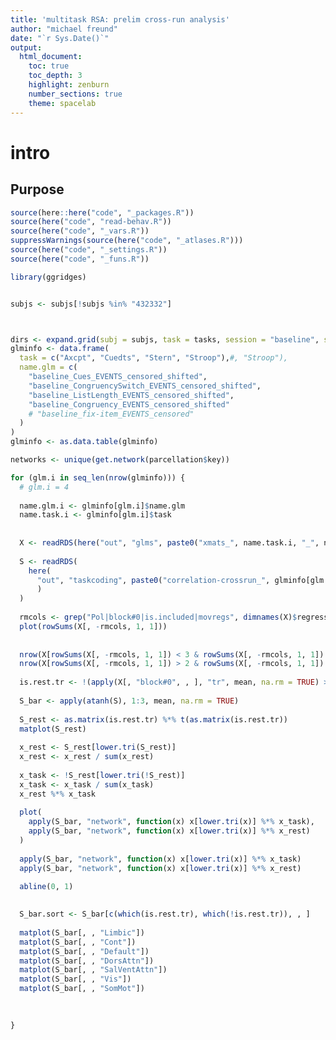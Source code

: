 ---
title: 'multitask RSA: prelim cross-run analysis'
author: "michael freund"
date: "`r Sys.Date()`"
output:
  html_document:
    toc: true
    toc_depth: 3
    highlight: zenburn
    number_sections: true
    theme: spacelab
---


# intro

## Purpose


```{r setup, include = FALSE}

source(here::here("code", "_packages.R"))
source(here("code", "read-behav.R"))
source(here("code", "_vars.R"))
suppressWarnings(source(here("code", "_atlases.R")))
source(here("code", "_settings.R"))
source(here("code", "_funs.R"))

library(ggridges)


subjs <- subjs[!subjs %in% "432332"]



dirs <- expand.grid(subj = subjs, task = tasks, session = "baseline", stringsAsFactors = FALSE)
glminfo <- data.frame(
  task = c("Axcpt", "Cuedts", "Stern", "Stroop"),#, "Stroop"),
  name.glm = c(
    "baseline_Cues_EVENTS_censored_shifted", 
    "baseline_CongruencySwitch_EVENTS_censored_shifted",
    "baseline_ListLength_EVENTS_censored_shifted",
    "baseline_Congruency_EVENTS_censored_shifted"
    # "baseline_fix-item_EVENTS_censored"
  )
)
glminfo <- as.data.table(glminfo)

networks <- unique(get.network(parcellation$key))


```





```{r fig.width = 16}



for (glm.i in seq_len(nrow(glminfo))) {
  # glm.i = 4
  
  name.glm.i <- glminfo[glm.i]$name.glm
  name.task.i <- glminfo[glm.i]$task
  
  
  X <- readRDS(here("out", "glms", paste0("xmats_", name.task.i, "_", name.glm.i, ".RDS")))
  
  S <- readRDS(
    here(
      "out", "taskcoding", paste0("correlation-crossrun_", glminfo[glm.i]$task, "_", glminfo[glm.i]$name.glm,  ".RDS")
      )
  )
  
  rmcols <- grep("Pol|block#0|is.included|movregs", dimnames(X)$regressor)
  plot(rowSums(X[, -rmcols, 1, 1]))
  
  
  nrow(X[rowSums(X[, -rmcols, 1, 1]) < 3 & rowSums(X[, -rmcols, 1, 1]) > 1, -rmcols, 1, 1])
  nrow(X[rowSums(X[, -rmcols, 1, 1]) > 2 & rowSums(X[, -rmcols, 1, 1]) > 1, -rmcols, 1, 1])
  
  is.rest.tr <- !(apply(X[, "block#0", , ], "tr", mean, na.rm = TRUE) > 0)
  
  S_bar <- apply(atanh(S), 1:3, mean, na.rm = TRUE)
  
  S_rest <- as.matrix(is.rest.tr) %*% t(as.matrix(is.rest.tr))
  matplot(S_rest)
  
  x_rest <- S_rest[lower.tri(S_rest)]
  x_rest <- x_rest / sum(x_rest)
  
  x_task <- !S_rest[lower.tri(!S_rest)]
  x_task <- x_task / sum(x_task)
  x_rest %*% x_task
  
  plot(
    apply(S_bar, "network", function(x) x[lower.tri(x)] %*% x_task),
    apply(S_bar, "network", function(x) x[lower.tri(x)] %*% x_rest)
  )
  
  apply(S_bar, "network", function(x) x[lower.tri(x)] %*% x_task)
  apply(S_bar, "network", function(x) x[lower.tri(x)] %*% x_rest)

  abline(0, 1)
  
  
  S_bar.sort <- S_bar[c(which(is.rest.tr), which(!is.rest.tr)), , ]
  
  matplot(S_bar[, , "Limbic"])
  matplot(S_bar[, , "Cont"])
  matplot(S_bar[, , "Default"])
  matplot(S_bar[, , "DorsAttn"])
  matplot(S_bar[, , "SalVentAttn"])
  matplot(S_bar[, , "Vis"])
  matplot(S_bar[, , "SomMot"])
  
  

}



```


